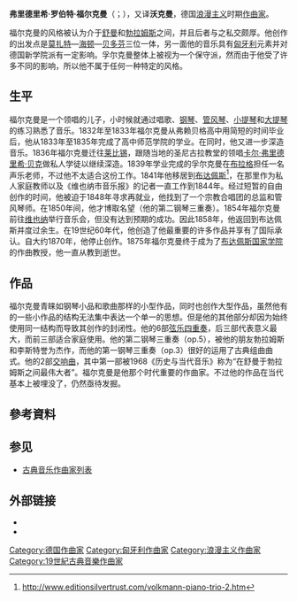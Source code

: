 {{Infobox classical
| 中文名       = 福尔克曼
| 画像         = Volkmann robert.jpg
| 附注         = 
| 原文名       = Friedrich Robert Volkmann
| 国别         = 德国
| 出生日期     = {{birth date|1815|4|6}}
| 出生地       = 萨克森州迈森县
| 逝世日期     = {{death date and age|1883|10|30|1815|4|6}}
| 逝世地       = 布达佩斯
| 所属时期     = 浪漫主义
| 所属乐派     =
| 擅长作品类型 = 交响曲，室内乐
| 代表作       = 两部交响曲，六首弦乐四重奏，两首钢琴三重奏
| 师从         =
| 学生         =
| 官方网站     =
}}

'''弗里德里希·罗伯特·福尔克曼'''（{{lang-de|Friedrich Robert Volkmann}}；{{bd|1815年|4月6日|1883年|10月30日|catIdx=V}}），又译'''沃克曼'''，德国[[浪漫主义音乐|浪漫主义]]时期[[作曲家|作曲家]]。

福尔克曼的风格被认为介于[[舒曼|舒曼]]和[[勃拉姆斯|勃拉姆斯]]之间，并且后者与之私交颇厚。他创作的出发点是[[莫扎特|莫扎特]]—[[海顿|海顿]]—[[贝多芬|贝多芬]]三位一体，另一面他的音乐具有[[匈牙利|匈牙利]]元素并对德国新学院派有一定影响。孚尔克曼整体上被视为一个保守派，然而由于他受了许多不同的影响，所以他不属于任何一种特定的风格。

== 生平 ==
福尔克曼是一个领唱的儿子，小时候就通过唱歌、[[钢琴|钢琴]]、[[管风琴|管风琴]]、[[小提琴|小提琴]]和[[大提琴|大提琴]]的练习熟悉了音乐。1832年至1833年福尔克曼从弗赖贝格高中用简短的时间毕业后，他从1833年至1835年完成了高中师范学院的学业。在同时，他又进一步深造音乐。1836年福尔克曼迁往[[莱比锡|莱比锡]]，跟随当地的圣尼古拉教堂的领唱[[卡尔·弗里德里希·贝克|卡尔·弗里德里希·贝克]]做私人学徒以继续深造。1839年学业完成的孚尔克曼在[[布拉格|布拉格]]担任一名声乐老师，不过他不太适合这份工作。1841年他移居到[[布达佩斯|布达佩斯]]<ref>http://www.editionsilvertrust.com/volkmann-piano-trio-2.htm</ref>，在那里作为私人家庭教师以及《维也纳市音乐报》的记者一直工作到1844年。经过短暂的自由创作的时间，他被迫于1848年寻求再就业，他找到了一个宗教合唱团的总监和管风琴师。在1850年间，他才博取名望（他的第二钢琴三重奏）。1854年福尔克曼前往[[维也纳|维也纳]]举行音乐会，但没有达到预期的成功。因此1858年，他返回到布达佩斯并度过余生。在19世纪60年代，他创造了他最重要的许多作品并享有了国际承认。自大约1870年，他停止创作。1875年福尔克曼终于成为了[[布达佩斯国家学院|布达佩斯国家学院]]的作曲教授，他一直从教到逝世。

== 作品 ==
福尔克曼青睐如钢琴小品和歌曲那样的小型作品，同时也创作大型作品，虽然他有的一些小作品的结构无法集中表达一个单一的思想。但是他的其他部分却因为始终使用同一结构而导致其创作的封闭性。他的6部[[弦乐四重奏|弦乐四重奏]]，后三部代表意义最大，而前三部适合家庭使用。他的第二钢琴三重奏（op.5），被他的朋友勃拉姆斯和李斯特誉为杰作，而他的第一钢琴三重奏（op.3）很好的运用了古典组曲曲式。他的2部[[交响曲|交响曲]]，其中第一部被1968《历史与当代音乐》称为“在舒曼于勃拉姆斯之间最伟大者”。福尔克曼是他那个时代重要的作曲家。不过他的作品在当代基本上被埋没了，仍然亟待发掘。  

== 參考資料 ==
<references/>

== 参见 ==
{{Portal box|古典音樂}}
* [[古典音乐作曲家列表|古典音乐作曲家列表]]

== 外部链接 ==
* {{IMSLP|id=Volkmann, Robert}}
* {{MutopiaComposer|VolkmannR}}

{{Authority control}}

{{DEFAULTSORT:Volkmann, Robert}}
[[Category:德国作曲家|Category:德国作曲家]]
[[Category:匈牙利作曲家|Category:匈牙利作曲家]]
[[Category:浪漫主义作曲家|Category:浪漫主义作曲家]]
[[Category:19世紀古典音樂作曲家|Category:19世紀古典音樂作曲家]]